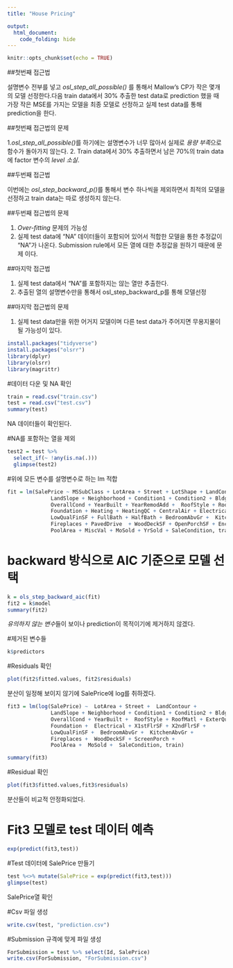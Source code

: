 ```yaml
---
title: "House Pricing"

output: 
  html_document:
    code_folding: hide
---
```


```r
knitr::opts_chunk$set(echo = TRUE)
```

##첫번째 접근법

  설명변수 전부를 넣고 *osl_step_all_possible()* 를 통해서 Mallow's CP가 작은 몇개의 모델 선정한다.다음 train data에서 30% 추출한 test data로 prediction 했을 때 가장 작은 MSE를 가지는 모델을 최종 모델로 선정하고 실제 test data를 통해 prediction을 한다. 


##첫번째 접근법의 문제
 
  1.*osl_step_all_possible()*를 하기에는 설명변수가 너무 많아서 실제로 *용량           부족*으로 함수가 돌아가지 않는다.
  2. Train data에서 30% 추출하면서 남은 70%의 train data에 factor 변수의 *level 
    소실*.


##두번째 접근법
  
  이번에는 *osl_step_backward_p()*를 통해서 변수 하나씩을 제외하면서 최적의 모델을 선정하고 train data는 따로 생성하지 않는다.



##두번째 접근법의 문제
  
  1. *Over-fitting* 문제의 가능성
  2. 실제 test data에 "NA" 데이터들이 포함되어 있어서 적합한 모델을 통한 추정값이     "NA"가 나온다. Submission rule에서 모든 열에 대한 추정값을 원하기 때문에 문제     이다. 


##마지막 접근법
 
  1. 실제 test data에서 "NA"를 포함하지는 않는 열만 추출한다.
  2. 추출된 열의 설명변수만을 통해서 osl_step_backward_p를 통해 모델선정



##마지막 접근법의 문제
 
  1. 실제 test data만을 위한 어거지 모델이며 다른 test data가 주어지면 무용지물이     될 가능성이 있다.
  
```r
install.packages("tidyverse")
install.packages("olsrr")
library(dplyr)
library(olsrr)
library(magrittr)
```

#데이터 다운 및 NA 확인

```r
train = read.csv("train.csv")
test = read.csv("test.csv")
summary(test)
```
NA 데이터들이 확인된다.


#NA를 포함하는 열을 제외

```r
test2 = test %>%
  select_if(~ !any(is.na(.)))
  glimpse(test2)
```

#위에 모든 변수를 설명변수로 하는 lm 적합

```r
fit = lm(SalePrice ~ MSSubClass + LotArea + Street + LotShape + LandContour + LotConfig +    
              LandSlope + Neighborhood + Condition1 + Condition2 + BldgType + HouseStyle + OverallQual +  
              OverallCond + YearBuilt + YearRemodAdd +  RoofStyle + RoofMatl + ExterQual + ExterCond +    
              Foundation + Heating + HeatingQC + CentralAir + Electrical + X1stFlrSF + X2ndFlrSF +    
              LowQualFinSF + FullBath + HalfBath + BedroomAbvGr +  KitchenAbvGr + TotRmsAbvGrd + 
              Fireplaces + PavedDrive  + WoodDeckSF + OpenPorchSF + EnclosedPorch + X3SsnPorch + ScreenPorch +  
              PoolArea + MiscVal + MoSold + YrSold + SaleCondition, train)
```

# backward 방식으로 AIC 기준으로 모델 선택

```r
k = ols_step_backward_aic(fit)
fit2 = k$model
summary(fit2)
```

*유의하지 않는 변수*들이 보이나 prediction이 목적이기에 제거하지 않겠다.



#제거된 변수들

```r
k$predictors
```





#Residuals 확인


```r
plot(fit2$fitted.values, fit2$residuals)
```

분산이 일정해 보이지 않기에 SalePrice에 log를 취하겠다. 

```r

fit3 = lm(log(SalePrice) ~  LotArea + Street +  LandContour +     
              LandSlope + Neighborhood + Condition1 + Condition2 + BldgType + HouseStyle + OverallQual +  
              OverallCond + YearBuilt +  RoofStyle + RoofMatl + ExterQual +    
              Foundation +  Electrical + X1stFlrSF + X2ndFlrSF +    
              LowQualFinSF +  BedroomAbvGr +  KitchenAbvGr + 
              Fireplaces +  WoodDeckSF + ScreenPorch +  
              PoolArea +  MoSold +  SaleCondition, train)

summary(fit3)

```

#Residual 확인

```r
plot(fit3$fitted.values,fit3$residuals)
```
분산들이 비교적 안정화되었다. 





# Fit3 모델로 test 데이터 예측
```r

exp(predict(fit3,test))

```

#Test 데이터에 SalePrice 만들기 

```r
test %<>% mutate(SalePrice = exp(predict(fit3,test)))
glimpse(test)
```
SalePrice열 확인


#Csv 파일 생성
```r
write.csv(test, "prediction.csv")
```

#Submission 규격에 맞게 파일 생성
```r
ForSubmission = test %>% select(Id, SalePrice)
write.csv(ForSubmission, "ForSubmission.csv")
```


